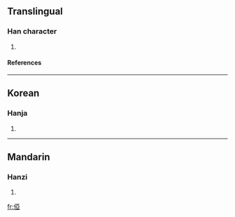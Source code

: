 ==Translingual==
===Han character===
{{Han char|rn=9|rad=人|as=08|sn=10|four=|canj=人一中一 (OMLM)}}
# {{defn|Han}}
====References====
{{Han ref|kx=0106.200|dkj=00735|dj=0227.030|hdz=10171.010|uh=4FF9|ud=20473}}
----
==Korean==
===Hanja===
{{ko-hanja|hangeul=아|rv=a|mr=a}}
# {{defn|Korean}}
----
==Mandarin==
===Hanzi===
{{cmn-hanzi|pin=[[yà]] ([[ya4]])|wg=ya<sup>4</sup>}}
# {{defn|Mandarin}}

[[fr:俹]]